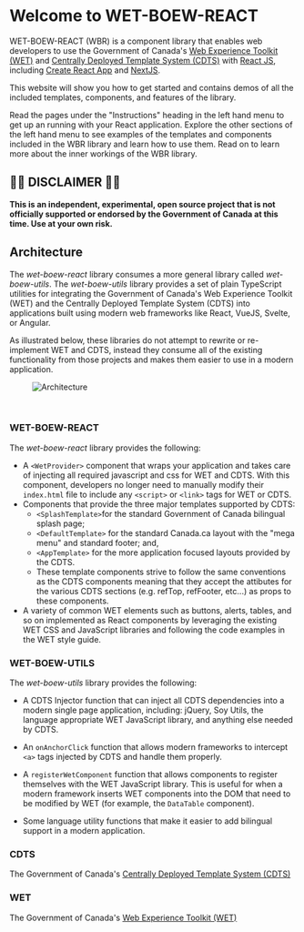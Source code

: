 
<Meta title="Instructions/Introduction">
  <WetProvider></WetProvider>
</Meta>

# Welcome to WET-BOEW-REACT

WET-BOEW-REACT (WBR) is a component library that enables web developers to use the Government
of Canada's [Web Experience Toolkit (WET)](https://wet-boew.github.io/wet-boew/)
and [Centrally Deployed Template System (CDTS)](https://cenw-wscoe.github.io/sgdc-cdts/)
with [React JS](https://reactjs.org), including [Create React App](https://create-react-app.dev/)
and [NextJS](https://nextjs.org).

This website will show you how to get started and contains demos of all the
included templates, components, and features of the library.

Read the pages under the "Instructions" heading in the left hand
menu to get up an running with your React application. Explore the other sections
of the left hand menu to see examples of the templates and components included
in the WBR library and learn how to use them. Read on to learn more about the
inner workings of the WBR library.

## 🚨🚨 DISCLAIMER 🚨🚨

**This is an independent, experimental, open source project that is not
officially supported or endorsed by the Government of Canada at this time.
Use at your own risk.**

## Architecture

The _wet-boew-react_ library consumes a more general library called _wet-boew-utils_.
The _wet-boew-utils_ library provides a set of plain TypeScript utilities for integrating the
Government of Canada's Web Experience Toolkit (WET) and the Centrally Deployed
Template System (CDTS) into applications built using modern web frameworks like
React, VueJS, Svelte, or Angular.

As illustrated below, these libraries do not attempt to rewrite or re-implement WET and CDTS,
instead they consume all of the existing functionality from those projects and
makes them easier to use in a modern application.

<figure title="Architecture diagram">
  <img src="/architecture.svg" alt="Architecture" />
</figure>
<br />

### WET-BOEW-REACT

The _wet-boew-react_ library provides the following:

- A `<WetProvider>` component that wraps your application and takes care of
  injecting all required javascript and css for WET and CDTS. With this component,
  developers no longer need to manually modify their `index.html` file to include
  any `<script>` or `<link>` tags for WET or CDTS.
- Components that provide the three major templates supported by CDTS:
  - `<SplashTemplate>`for the standard Government of Canada bilingual splash page;
  - `<DefaultTemplate>` for the standard Canada.ca layout with the "mega menu"
    and standard footer; and,
  - `<AppTemplate>` for the more application focused layouts provided by the
    CDTS.
  - These template components strive to follow the same conventions as the CDTS
    components meaning that they accept the attibutes for the various CDTS sections
    (e.g. refTop, refFooter, etc...) as props to these components.
- A variety of common WET elements such as buttons, alerts, tables, and so on
  implemented as React components by leveraging the existing WET CSS and
  JavaScript libraries and following the code examples in the WET style guide.

### WET-BOEW-UTILS

The _wet-boew-utils_ library provides the following:

- A CDTS Injector function that can inject all CDTS dependencies into a modern
  single page application, including: jQuery, Soy Utils, the language appropriate
  WET JavaScript library, and anything else needed by CDTS.

- An `onAnchorClick` function that allows modern frameworks to intercept `<a>` tags
  injected by CDTS and handle them properly.

- A `registerWetComponent` function that allows components to register themselves
  with the WET JavaScript library. This is useful for when a modern framework
  inserts WET components into the DOM that need to be modified by WET (for example,
  the `DataTable` component).

- Some language utility functions that make it easier to add bilingual support
  in a modern application.

### CDTS

The Government of Canada's [Centrally Deployed Template System (CDTS)](https://cenw-wscoe.github.io/sgdc-cdts/)

### WET

The Government
of Canada's [Web Experience Toolkit (WET)](https://wet-boew.github.io/wet-boew/)
